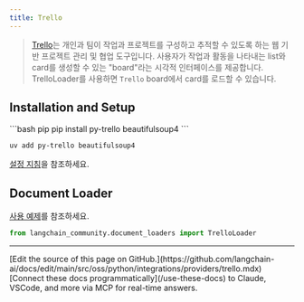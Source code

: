 ```yaml
---
title: Trello
---
```


>[Trello](https://www.atlassian.com/software/trello)는 개인과 팀이 작업과 프로젝트를 구성하고 추적할 수 있도록 하는 웹 기반 프로젝트 관리 및 협업 도구입니다. 사용자가 작업과 활동을 나타내는 list와 card를 생성할 수 있는 "board"라는 시각적 인터페이스를 제공합니다.
>TrelloLoader를 사용하면 `Trello` board에서 card를 로드할 수 있습니다.


## Installation and Setup

<CodeGroup>
```bash pip
pip install py-trello beautifulsoup4
```

```bash uv
uv add py-trello beautifulsoup4
```
</CodeGroup>

[설정 지침](/oss/python/integrations/document_loaders/trello)을 참조하세요.


## Document Loader

[사용 예제](/oss/python/integrations/document_loaders/trello)를 참조하세요.

```python
from langchain_community.document_loaders import TrelloLoader
```

---

<Callout icon="pen-to-square" iconType="regular">
    [Edit the source of this page on GitHub.](https://github.com/langchain-ai/docs/edit/main/src/oss/python/integrations/providers/trello.mdx)
</Callout>
<Tip icon="terminal" iconType="regular">
    [Connect these docs programmatically](/use-these-docs) to Claude, VSCode, and more via MCP for    real-time answers.
</Tip>
